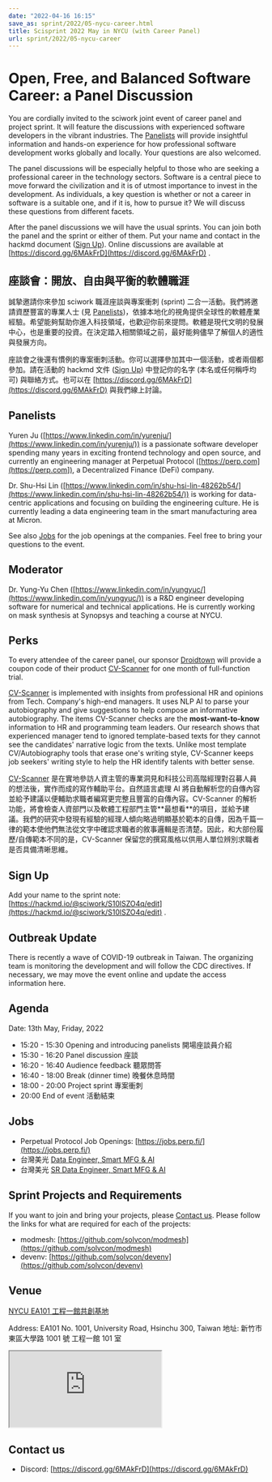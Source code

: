 ```yaml
---
date: "2022-04-16 16:15"
save_as: sprint/2022/05-nycu-career.html
title: Scisprint 2022 May in NYCU (with Career Panel)
url: sprint/2022/05-nycu-career
---
```


# Open, Free, and Balanced Software Career: a Panel Discussion

You are cordially invited to the sciwork joint event of career panel and
project sprint. It will feature the discussions with experienced
software developers in the vibrant industries. The
[Panelists](#panelists) will provide insightful information and hands-on
experience for how professional software development works globally and
locally. Your questions are also welcomed.

The panel discussions will be especially helpful to those who are
seeking a professional career in the technology sectors. Software is a
central piece to move forward the civilization and it is of utmost
importance to invest in the development. As individuals, a key question
is whether or not a career in software is a suitable one, and if it is,
how to pursue it? We will discuss these questions from different facets.

After the panel discussions we will have the usual sprints. You can join
both the panel and the sprint or either of them. Put your name and
contact in the hackmd document ([Sign Up](#sign-up)). Online discussions
are available at [https://discord.gg/6MAkFrD](https://discord.gg/6MAkFrD) .

## 座談會：開放、自由與平衡的軟體職涯

誠摯邀請你來參加 sciwork 職涯座談與專案衝刺 (sprint)
二合一活動。我們將邀請資歷豐富的專業人士 (見
[Panelists](#panelists))，依據本地化的視角提供全球性的軟體產業經驗。希望能夠幫助你進入科技領域，也歡迎你前來提問。軟體是現代文明的發展中心，也是重要的投資。在決定踏入相關領域之前，最好能夠儘早了解個人的適性與發展方向。

座談會之後還有慣例的專案衝刺活動。你可以選擇參加其中一個活動，或者兩個都參加。請在活動的
hackmd 文件 ([Sign Up](#sign-up)) 中登記你的名字 (本名或任何稱呼均可)
與聯絡方式。也可以在 [https://discord.gg/6MAkFrD](https://discord.gg/6MAkFrD) 與我們線上討論。

## Panelists

Yuren Ju ([https://www.linkedin.com/in/yurenju/](https://www.linkedin.com/in/yurenju/)) is a passionate
software developer spending many years in exciting frontend technology
and open source, and currently an engineering manager at Perpetual
Protocol ([https://perp.com](https://perp.com]), a Decentralized Finance (DeFi) company.

Dr. Shu-Hsi Lin ([https://www.linkedin.com/in/shu-hsi-lin-48262b54/](https://www.linkedin.com/in/shu-hsi-lin-48262b54/)) is
working for data-centric applications and focusing on building the
engineering culture. He is currently leading a data engineering team in
the smart manufacturing area at Micron.

See also [Jobs](#jobs) for the job openings at the companies. Feel free
to bring your questions to the event.

## Moderator

Dr. Yung-Yu Chen ([https://www.linkedin.com/in/yungyuc/](https://www.linkedin.com/in/yungyuc/)) is a R&D
engineer developing software for numerical and technical applications.
He is currently working on mask synthesis at Synopsys and teaching a
course at NYCU.

## Perks

To every attendee of the career panel, our sponsor
[Droidtown](https://www.droidtown.co/) will provide a coupon code of
their product [CV-Scanner](https://cvscanner.droidtown.co) for one month
of full-function trial.

[CV-Scanner](https://cvscanner.droidtown.co) is implemented with
insights from professional HR and opinions from Tech. Company\'s
high-end managers. It uses NLP AI to parse your autobiography and give
suggestions to help compose an informative autobiography. The items
CV-Scanner checks are the **most-want-to-know** information to HR and
programming team leaders. Our research shows that experienced manager
tend to ignored template-based texts for they cannot see the
candidates\' narrative logic from the texts. Unlike most template
CV/Autobiography tools that erase one\'s writing style, CV-Scanner keeps
job seekers\' writing style to help the HR identify talents with better
sense.

[CV-Scanner](https://cvscanner.droidtown.co)
是在實地參訪人資主管的專業洞見和科技公司高階經理對召募人員的想法後，實作而成的寫作輔助平台。自然語言處理
AI
將自動解析您的自傳內容並給予建議以便輔助求職者編寫更完整且豐富的自傳內容。CV-Scanner
的解析功能，將會檢查人資部門以及軟體工程部門主管\*\*最想看\*\*的項目，並給予建議。我們的研究中發現有經驗的經理人傾向略過明顯基於範本的自傳，因為千篇一律的範本使他們無法從文字中確認求職者的敘事邏輯是否清楚。因此，和大部份履歷/自傳範本不同的是，CV-Scanner
保留您的撰寫風格以供用人單位辨別求職者是否具備清晰思維。

## Sign Up

Add your name to the sprint note:
[https://hackmd.io/@sciwork/S10lSZO4q/edit](https://hackmd.io/@sciwork/S10lSZO4q/edit) .

## Outbreak Update

There is recently a wave of COVID-19 outbreak in Taiwan. The organizing
team is monitoring the development and will follow the CDC directives.
If necessary, we may move the event online and update the access
information here.

## Agenda

Date: 13th May, Friday, 2022

- 15:20 - 15:30 Opening and introducing panelists 開場座談員介紹
- 15:30 - 16:20 Panel discussion 座談
- 16:20 - 16:40 Audience feedback 聽眾問答
- 16:40 - 18:00 Break (dinner time) 晚餐休息時間
- 18:00 - 20:00 Project sprint 專案衝刺
- 20:00 End of event 活動結束

## Jobs

- Perpetual Protocol Job Openings: [https://jobs.perp.fi/](https://jobs.perp.fi/)
- 台灣美光 [Data Engineer, Smart MFG &
  AI](https://www.104.com.tw/job/7ag8f?jobsource=jolist_a_relevance)
- 台灣美光 [SR Data Engineer, Smart MFG &
  AI](https://www.104.com.tw/job/6s7d4?jobsource=jolist_a_relevance)

## Sprint Projects and Requirements

If you want to join and bring your projects, please [Contact
us](#contact-us). Please follow the links for what are required for each
of the projects:

- modmesh: [https://github.com/solvcon/modmesh](https://github.com/solvcon/modmesh)
- devenv: [https://github.com/solvcon/devenv](https://github.com/solvcon/devenv)

## Venue

[NYCU EA101
工程一館共創基地](https://property.ict.nycu.edu.tw/laboratory_ii.html?getId=11)

Address: EA101 No. 1001, University Road, Hsinchu 300, Taiwan
地址: 新竹市東區大學路 1001 號 工程一館 101 室

<div
  style={{
    overflow: "hidden",
    paddingBottom: "56.25%",
    position: "relative",
    height: 0,
  }}
>
  <iframe
    src="https://www.google.com/maps/embed?pb=!1m18!1m12!1m3!1d778.3748284774173!2d120.99697110565252!3d24.788344909261326!2m3!1f0!2f0!3f0!3m2!1i1024!2i768!4f13.1!3m3!1m2!1s0x3468360e33c425a5%3A0xbce6e64798b2e2d2!2z5bel56iL5LiA6aSo!5e0!3m2!1szh-TW!2stw!4v1650097596018!5m2!1szh-TW!2stw"
    style={{
      left: 0,
      top: 0,
      height: "100%",
      width: "100%",
      position: "absolute",
      border: 0,
    }}
    allowfullscreen=""
    aria-hidden="false"
    tabindex="0"
    loading="lazy"
  ></iframe>
</div>

## Contact us

- Discord: [https://discord.gg/6MAkFrD](https://discord.gg/6MAkFrD)
